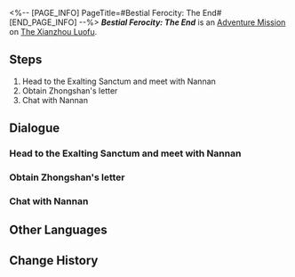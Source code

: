 <%-- [PAGE_INFO]
PageTitle=#Bestial Ferocity: The End#
[END_PAGE_INFO] --%>
{{Stub|Dialogue.}}
{{Mission Infobox
|id            = 2021602
|title         = 
|image         = <!--Mission Bestial Ferocity The End.png-->
|type          = Adventure
|event_name    = 
|chapter       = 
|requirements  = Complete [[Adventure Mission]] ''[[Bestial Ferocity]]'' and wait for the next Daily [[Reset]]
|summary       = The Masked Fools are everywhere! But no worries! Now that the problem is resolved, let's not fret over the details! Ahaha!
|characters    = Nannan; Trailblazer
|startLocation = [[The Xianzhou Luofu]] - [[Exalting Sanctum]]
|world         = The Xianzhou Luofu
|area          = Exalting Sanctum
|prev          = Bestial Ferocity
|next          = 
|rewards       = "Obscured Pearls"*1 { text = "Obscured Pearls" }; Zhongshan's Letter*1 { text = Zhongshan's Letter }
}}
'''''Bestial Ferocity: The End''''' is an [[Adventure Mission]] on [[The Xianzhou Luofu]].

==Steps==
# Head to the Exalting Sanctum and meet with Nannan
# Obtain Zhongshan's letter
# Chat with Nannan

<!--
==Gameplay Notes==

--><!--
==Trial Character==

-->
==Dialogue==
{{Stub Dialogue}}
{{Dialogue End}}

===Head to the Exalting Sanctum and meet with Nannan{{subst:void|<!--202160202-->}}===
{{Mission Description|type=adventure|location=Exalting Sanctum|update|You thought the matter had come to an end for the time being, but then you receive a strange message from Zhongshan... There seems to be something else to this incident that you have been kept in the dark from. Go to Nannan and ask him about it.}}
{{Dialogue Start}}
:{{tx}}
{{Dialogue End}}

===Obtain Zhongshan's letter{{subst:void|<!--202160203-->}}===
{{Mission Description|type=adventure|location=Exalting Sanctum|update|Ohoho, who would've guessed there is more to Zhongshan's identity than what meets the eye... No, actually, you've had an inkling for a while now, haven't you?}}
{{Dialogue Start}}
:{{tx}}
{{Dialogue End}}

===Chat with Nannan{{subst:void|<!--202160204-->}}===
{{Mission Description|type=adventure|location=Exalting Sanctum|update|The story is almost over, my friend. Is this story funny? If it is, then just make a laughing sound like "Aha!" If not... then remember to write that down in your feedback. I'll try to make you laugh next time.}}
{{Dialogue Start}}
:{{tx}}
{{Dialogue End}}

==Other Languages==
{{Other Languages
|en   = Bestial Ferocity: The End
|zhs  = 动物凶猛•落幕
|zht  = 動物兇猛•落幕
|ja   = 動物は獰猛・幕切れ
|ko   = 동물은 사나워•종막
|es   = Ferocidad animal: el fin
|fr   = Férocité bestiale&nbsp;: Fin
|ru   = Звериная жестокость. Финал
|th   = สัตว์ที่แสนดุร้าย: ตอนจบ
|vi   = Sự Hung Dữ Của Thú Vật - Kết Thúc
|de   = Bestialische Grausamkeit: Ende
|id   = Binatang Buas: Akhir
|pt   = Ferocidade Bestial: O Fim
}}

==Change History==
{{Change History|1.2}}
